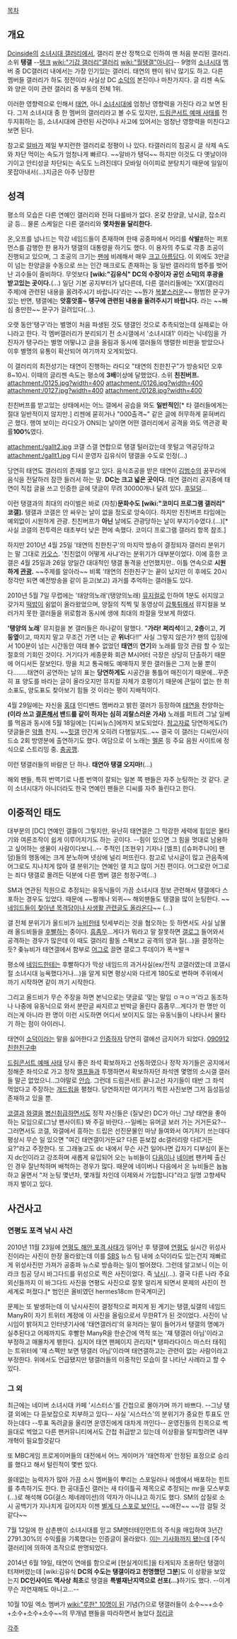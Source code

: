 [[목차]]

== 개요 ==
[[Dcinside]]의 [[소녀시대 갤러리]]에서, 갤러리 분산 정책으로 인하여 맨 처음 분리된 갤러리. 소위 '''탱갤''' --[[탱크]] [[wiki:"기갑 갤러리"갤러리]] [[wiki:"월탱갤"아니다]]--
9명의 [[소녀시대]] 멤버 중 DC갤러리 내에서는 가장 인기있는 갤러리. 태연의 팬이 워낙 많기도 하고. 다른 멤버들 갤러리가 하도 정전이라 사실상 DC [[소덕]]의 본진이나 마찬가지다. 글 리젠 속도와 양은 이미 관련 갤러리 중 부동의 전체 1위.

이러한 영향력으로 인해서 [[태연]], 아니 [[소녀시대]]에 엄청난 영향력을 가진다 라고 보면 된다. 그저 소녀시대 중 한 멤버의 갤러리라고 볼 수도 있지만, [[드림콘서트 예매 사태]]를 전두지휘하는 등, 소녀시대에 관련된 사건이나 사고에 있어서는 엄청난 영향력을 미친다고 보면 된다.

참고로 [[알바]]가 제일 부지런한 갤러리로 정평이 나 있다. 타갤러리의 침공시 글 삭제 속도와 차단 먹이는 속도가 엄청나게 빠르다. ~~알바가 탱덕~~
하지만 이것도 다 옛날이야기이고 안티성글 차단되는 속도도 느려진데다 모바일 아이피로 분탕치기 때문에 일일이 못잡아내서(...)지금은 아주 난장판
== 성격 ==
평소의 모습은 다른 연예인 갤러리와 전혀 다를바가 없다. 온갗 찬양글, 낚시글, 잡소리글 등... 물론 스케일은 다른 갤러리와 '''몇차원을 달리한다.'''

온,오프를 넘나드는 막강 네임드들이 존재하며 한때 공중파에서 머리를 '''삭발'''[http://www.fancug.com/bbs/view.php?id=freeboard&no=160133 #]하는 퍼포먼스를 감행한 한 용자가 탱갤의 대통령을 하기도 했다. 이 용자의 주도로 각종 조공이 진행되고 있으며, 그 조공의 크기는 [[팬]]에 비례해서 매우 [[크고 아름답다]]. 이 외에도 3만글이 넘는 찬양글을 수동으로 쓰는 인간 매크로도 존재하는 둥 일반 갤러리의 범주를 벗어난 괴수들이 즐비하다. 무엇보다 '''[wiki:"김유식" DC의 수장이자 공인 소덕]의 후광을 받고있는 곳이다.'''(...) 일단 기본 공지부터가 남다른데, 다른 갤러리들에는 'XX(갤러리 주제)에 관련된 내용을 올려주시기 바랍니다'라는 ~~뭔가 [[복붙]]스러운~~ 평범한 문구가 있는 반면, 탱갤에는 '''앗흥앗흥~ 탱구에 관련된 내용을 올려주시기 바랍니다.''' 라는 ~~빠심 충만한~~ 문구가 걸려있다(...).

오랫 동안'탱구'라는 별명이 처음 파생된 것도 탱갤인 것으로 추측되었는데 실제로는 아니라고 한다. 각 멤버갤러리가 분리되기 전 소시갤에서 '소녀시대1' 이라는 닉네임을 가진자가 탱구라는 별명 어떻냐고 글을 올림과 동시에 갤러들의 맹렬한 비판을 받았으나 이후 별명의 유통이 확산되어 여기까지 오게되었다.

이 갤러리의 최전성기는 태연이 진행하는 라디오 "태연의 친한친구"가 방송되던 오후 8~10시. 이때의 글리젠 속도는 평소에 '''3배'''이상에 달했었다. 소위 '''친친버프.'''
attachment:/0125.jpg?width=400 attachment:/0126.jpg?width=400
attachment:/0127.jpg?width=400 attachment:/0128.jpg?width=400

친친버프를 받고있는 상태에서는 어느 갤에서 공습을 와도 '''일반적인'''[* 타 갤러들에게는 절대 일반적이지 않지만.] 리젠에 묻히거나 "000출격~" 같은 글에 허무하게 묻혀버리곤 했다. 행여 보이는 라디오가 ON되는 날이면 어떤 갤러리에서 공격을 와도 역관광 확률'''100%'''였다. 

attachment:/gallt2.jpg
코갤 스갤 연합으로 탱갤 털러갔는데 못털고 역공당하고 
attachment:/gallt1.jpg
디시 운영자 김유식이 탱갤을 수도로 인정(...)

당연히 태연도 갤러리의 존재를 알고 있다. 음식조공을 받은 태연이 [[김범수]]의 꿈꾸라에 음식을 전달하러 잠깐 들러서 하는 말. '''DC는 크고 넓은 곳이다.''' 태연 갤러리 공지중에 태연이 직접 글을 쓰고 인증한 글에 댓글이 무려 30000개나 달려 있다. [[후덜덜]]...

이런 탱갤과의 최대의 라이벌은 바로 (자칭)'''문화수도 [wiki:"코미디 프로그램 갤러리" 코갤].''' 탱갤과 코갤은 안 싸우는 날이 없을 정도로 앙숙이다. 하지만 친친버프 타임에는 예외없이 시원하게 관광. 친친버프가 '''아닌''' 날에도 관광당하는 날이 부지기수였다.(...)[* 사실 코갤의 전투력은 태초부터 낮은 편에 속했다. 코미디 프로그램 갤러리 항목 참조.]

하지만 2010년 4월 25일 '태연의 친한친구'의 마지막 방송이 결정되자 갤러리 분위기는 말 그대로 [[카오스]]. '친친없이 어떻게 사냐'라는 분위기가 대부분이었다. 이에 흥한 코갤은 4월 25일과 26일 양일간 대대적인 탱갤 돌격을 선언했지만.. 이틀 연속으로 '''시원하게 [[관광]].''' ~~주제를 알아라~~
비록 '태연의 친한친구'는 끝이 났지만 이 후에도 20시 정각만 되면 예전방송을 같이 듣고(보고) 과거를 추억하는 갤러들도 있다.

2010년 5월 7일 무렵에는 '태양의노래'(탱양의노래) [[뮤지컬]]로 인하여 1분도 쉬지않고 갖가지 [[떡밥]]이 쉼없이 올라왔었으며, 양질의 직찍 및 동영상이 [[갑툭튀]]해서 뮤지컬을 보러가지 못한 갤러들을 위로함과 동시에 생에 최대의 좌절을 맛보게 하였다. 

''''탱양의 노래'''' 뮤지컬을 본 갤러들은 하나같이 말했다. "'''가라!'''  '''쩌리석'''이고, '''2층'''이고, '''기둥옆'''이고, 따지지 말고 무조건 가면 너는 곧 '''위너'''다!!" 
사실 그렇지 않은가? 팬의 입장에서 100분이 넘는 시간동안 여태 볼수 없었던 '''태연'''의 '''연기'''와 노래를 맘것 관람 할 수 있는 절호의 기회인 것이다. 거기다가 세종문화 회관 M시어터 극장은 상당히 단촐하기 때문에 어디서든 잘보인다.
땅을 치고 통곡해도 예매하지 못한 갤러들은 그저 눈물 뿐이다........태연이 공연하는 날의 표는 '''당연하게도''' 시공간을 통틀어 매진이기 때문에...꾸준히 표 양도를 바라는 글이 올라오지만 뮤지컬 자체가 호평이기 때문에 큰일이 없는 한 취소표도, 양도표도 찾아보기 힘들 것 이라는 평이 지배적이다.

4월 29일에는 자신을 [[홍대]] 인디밴드 멤버라고 밝힌 갤러가 등장하여 [[태연]]을 찬양하는 '''(이라 쓰고 [[결혼]]해서 밴드를 같이 하자는 심히 괴랄스러운 가사)''' 노래를 퍼트려 그날 일베를 먹음과 동시에 5월 18일에는 [디씨뉴스]에까지 보도되었다. [http://www.dcnews.in/news_list.php?code=human&id=541771 참고자료] 
당연하게도(?) 댓글들은 [[악플]] 천지. ~~[[힛갤]] 안간게 오히려 다행일지도..~~ 결국 이 갤러는 디씨인사이드쇼 2회 방영분에 출연하기도 했다. 여담으로 이 노래는 [[멜론]] 등 주요 음원 사이트에 정식으로 스트리밍 중. [[충공깽]].

이런 탱갤러들의 바람은 단 하나. '''태연아 탱갤 오지마!'''(...)

해외 팬들, 특히 번역기로 나름 번역이 잘되는 일본 쪽 팬들은 자주 눈팅하는 것 같다. 굳이 소녀시대가 아니더라도 한국 연예인 팬들은 디씨를 자주 들린다고 한다. 

== 이중적인 태도 ==
대부분의 [DC] 연예인 갤들이 그렇지만, 유난히 태연갤은 그 막강한 세력에 힘입은 물타기와 여론조작이 쉽게 이루어지기도 하는 곳이다. --힘이 있으면 그 힘을 멋대로 남용하고 싶어하는 생물이 사람이다보니..-- 주적인 [조현우] 기자나 [엘프] ([슈퍼주니어] 팬덤)들의 행동에는 크게 분노하며 넷상에 널리 퍼뜨린다. 참고로 낚시글이 많고 관음족에 어그로도 지나치게 많아 갤 분위기는 연예인 갤 치고 많이 거친 편이다. 어그로란 어그로는 죄다 탱갤로 몰려든 덕분에 다른 멤버 갤은 청정구역(...)

SM과 연관된 직원으로 추정되는 유동닉들이 가끔 소녀시대 정보 관련해서 탱갤에다 스포하는 경우도 있었다. 때문에 ~~짱깨나 외퀴~~ 해외팬들도 탱갤을 많이 눈팅한다. ~~[http://gall.dcinside.com/board/view/?id=taeyeon_new1&no=670805&page=1&serVal=%EC%A7%84%EC%A0%B8%20%EC%B9%9C%EB%88%84%EB%82%98&s_type=subject&b_type=&ser_pos= 네임드들이 찾아낸 목격담이나 사생활 관련글도 올라온다]~~ (...)

갤 전체 분위기가 올드비가 [[뉴비]]한테 텃세부리는 것을 혐오하는 듯 하면서도 사실 남몰래 올드비들을 [[후빨]]하는 중이다. [[흠좀무]]...게다가 뭐라고 말 잘못하면 [[갤로그]] 들어와서 공격하는 경우가 많은데 이 때도 갤러리 활동 스펙보고 공격의 양과 질(...)을 결정하는 듯? 좆뉴비가 태연갤에서 함부로 [[어그로]] 끌면 갤로그 투데이가 폭ㅋ발ㅋ

평소에 [[네임드]]한테는 후빨하다가 막상 네임드의 과거사실(ex/전직 코갤러였는데 코갤시절 소녀시대 능욕했다거나...)을 알게 되면 평상시와 다르게 180도로 변하며 주위에서 까기 시작하면 같이 까기 시작한다.

그리고 올드비가 무슨 주장을 하면 본닉으로는 댓글로 '맞는 말임 ㅇㅋㅇㅋ'라고 동조하나 나중에 유동닉으로 와서 분란글 싸지르고 반박글 올린다 흠좀무...게다가 한 명만 이러는게 아니라 한 명이 이런 시도하면 어디서 보이지도 않는 유동닉들이 나타나서 물타기 하는 점이 아이러니.

태연이 [[소덕]]이라는 말을 싫어한다고 [[인증]]하자 당연히 갤에선 금지어가 되었다. [http://gall.dcinside.com/list.php?id=girlsgeneration&no=4617648&page=17&bbs= 090912 친한친구中]

[[드림콘서트 예매 사태]] 당시 좋은 좌석 확보하자고 선동하였으나 정작 자기들은 공지에서 정해준 좌석으로 가고 정작 [[엘프]]들과 투쟁하면서 확보하자던 좌석엔 몇명의 소시갤 갤러들 말곤 없었으니..그야말로 [[안습]]. 그런데 드림콘서트 끝나고선 자기들이 태반 그 좌석 먹었다고 주장하는 [[개드립]]을 펼쳤다. 당연하지만 여기저기 찍힌 사진보면 그저 듬성듬성 존재하고 있을 뿐.

[[코갤]]과 [[와갤]]을 [[병신]]취급하면서도 정작 자신들은 (질낮은) DC가 아닌 그냥 태연을 좋아하는 모임으로(그냥 팬사이트) 봐 주길 바란다.--일베는 유머글 보러 가는 거거든요?-- 그러면서도 코갤, 와갤에서 흥하는 드립은 선진문물인 마냥 들여와서 여기저기 쓰는데다 평상시 무슨 일 있으면 "여긴 태연갤이거든요? 다른 듣보잡 dc갤러리랑 다르거든요?"라고 주장한다. 또 그래놓고도 dc 내에서 무슨 사건 일어나면 갑자기 디부심이 돋는지 dc인이라고 강조하며 새롭게 유입되어 오는 뉴비들이 [[다음]]이나 [[네이버]] 팬카페 출신인 경우 잘난척하며 배척하는 경우가 많다. 때문에 네이버나 다음에서 온 뉴비들은 늅늅하고 울면서 "저 눈팅 몇년차, 몇개월 차인데 이제와서 가입합니다"라고 일명 고향세탁까지 벌이고 있다.

== 사건사고 ==
=== 연평도 포격 낚시 사건 ===
2010년 11월 23일에 [[연평도 해안 포격 사태]]가 일어난 후 탱갤에 [[연평도]] 실시간 위성사진이라는 사진이 한장 올라왔는데 이를 [[SBS]] 뉴스 팀 내에 소덕이라도 있는건지 재빠르게 위성사진만 가져가 공중파 뉴스로 방송하는 일이 벌어졌다. 그런데 알고보니 이는 이라크 침공 당시 바그다드를 위성으로 찍은 사진이었다. 즉 [[낚시]](...). 결국 다른 나라 주요 외신들까지 이 바그다드 사진을 연평도 사진으로 잘못 알리게 되면서 문제의 사진이 전 세계로 퍼졌다.[* 범인은 올비였던 hermes18cm 한국계미군] 

문제는 또 발생하는데 이 낚시사진이 결정적으로 퍼지게 된 계기는 탱갤,싴갤의 네임드 ManyR이 자기 트위터 계정에 이 사진을 올림으로서 무한RT가 된 것이었다. 사진이 낚시임이 밝혀지고 인터넷기사에 '태연갤러리'의 유저라는 말이 들어가서 탱갤의 명예가 실추된다고 어제까지도 후빨한 ManyR을 한순간에 역적 또는 '쟤 탱갤러 아님'이라고 부정하고 매몰차게 팽한다. 심지어 태연 팬페이지 관리자[* 탱파라다이스 마스터 태쥐]는 트위터에 '쟤 스펙만 보면 탱갤러 아님'이라며 태연갤하고는 관련이 없는 사람이라고 부정한다. 위에서도 언급됐지만 탱갤러들의 이중적인 모습이 잘 나타난 사례라고 할 수 있다.

=== 그 외 ===
최근에는 네이버 소녀시대 카페 '시스터스'를 간첩으로 몰아가며 까기 바쁘다. --그냥 탱갤 외에는 다 듣보잡으로 치부하고 있다--
사실 '시스터스'의 분위기가 중요한 투표도 안하는데다 --투표 독려글을 올리면 운영진에게 대차게 까인다-- 운영진들의 친목으로 썩을대로 썩었고 다른 팬커뮤니티에서도 간첩 취급받고 있는데 이상황을 탈피할려면 내부개혁이 필요할것같다

또 MBC게임 프로게이머들의 대전에서 어느 게이머가 '태연하게' 안정된 표정으로 승리를 했다고 해서 털린적이 몇번 있다.

쓸데없는 능력자가 많아 가끔 소시 멤버들이 뿌리는 스포일러나 에셈에서 배포하는 힌트를 추측하기도 한다. 한 공대출신 갤러는 새 타이틀곡 제목으로 추정되는 mr을 모스부호(...)로 해석해 GG(걸스 제네레이션)의 약자가 아니냐고 하기도 했다. SM의 삽질로 소시 공백기가 지나치게 길어지자 이젠 [http://gall.dcinside.com/board/view/?id=taeyeon_new1&no=786714&page=3&exception_mode=recommend 별게 다 스포로 보인다.] ~~애잔~~ ~~암 걸릴 것 같다~~

7월 12일에 한 삼촌팬이 소녀시대를 믿고 SM엔터테인먼트의 주식을 매입하여 3년간 2791.30%의 수익률을 기록했다는 인증글이 올라왔다. [http://mnews.mk.co.kr/mnews_071312.html 이는 기사화까지 됐는데] [주식 갤러리]에 의하여 조작으로 판명되었다.

2014년 6월 19일, 태연이 연애를 함으로써 [현실게이트]을 타게되자 조용하던 탱갤이 터져버렸는데 [wiki:김유식 '''DC의 수도는 탱갤이라고 천명했던 그분''']도 이 상황을 보았는지 '''DC인사이드 역사상 최초'''로 탱갤을 '''특별재난지역으로 선포(...)'''하기도 했다. --이게 무슨 자연재해도 아니고...--

10월 10일 엑소 멤버가 [[wiki:"루한" 10명이 된]] 기념(?)으로 탱갤러들이 소수~~+소수+소수+소수+소수~~의 무개념 팬들을 따라하면서 놀았다 [http://hgc.bestiz.net/zboard/view.php?id=ghm2&page=1&sn1=&divpage=11&sn=off&ss=on&sc=off&select_arrange=headnum&desc=asc&no=69395 정리글]

[[각주]]


